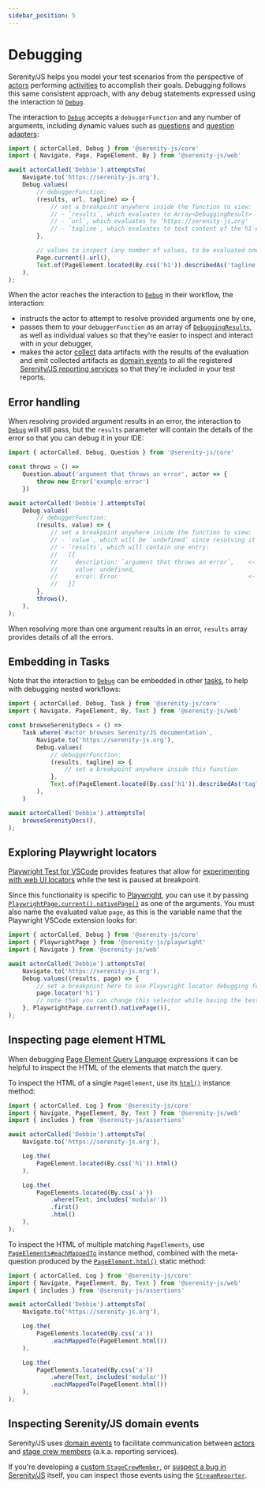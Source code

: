 ```yaml
---
sidebar_position: 5
---
```


# Debugging

Serenity/JS helps you model your test scenarios from the perspective of [actors](/api/core/class/Actor) performing [activities](/api/core/class/Activity) to accomplish their goals.
Debugging follows this same consistent approach, with any debug statements expressed using the interaction to [`Debug`](/api/core/class/Debug).

The interaction to [`Debug`](/api/core/class/Debug) accepts a `debuggerFunction` and any number of arguments, including dynamic values such as [questions](/api/core/class/Question)
and [question adapters](/api/core#QuestionAdapter):

```typescript
import { actorCalled, Debug } from '@serenity-js/core'
import { Navigate, Page, PageElement, By } from '@serenity-js/web'

await actorCalled('Debbie').attemptsTo(
    Navigate.to('https://serenity-js.org'),
    Debug.values(
        // debuggerFunction:
        (results, url, tagline) => {
            // set a breakpoint anywhere inside the function to view:
            // - `results`, which evaluates to Array<DebuggingResult>
            // - `url`, which evaluates to 'https://serenity-js.org'
            // - `tagline`, which evaluates to text content of the h1 element
        },

        // values to inspect (any number of values, to be evaluated one by one):
        Page.current().url(),
        Text.of(PageElement.located(By.css('h1')).describedAs('tagline'))
    ),
);
```

When the actor reaches the interaction to [`Debug`](/api/core/class/Debug) in their workflow, the interaction:
- instructs the actor to attempt to resolve provided arguments one by one,
- passes them to your `debuggerFunction` as an array of [`DebuggingResults`](/api/core/interface/DebuggingResult), as well as individual values so that they're easier to inspect and interact with in your debugger,
- makes the actor [collect](/api/core/class/Actor#collect) data artifacts with the results of the evaluation and emit collected artifacts as [domain events](/handbook/reporting/domain-events)
  to all the registered [Serenity/JS reporting services](/handbook/reporting/) so that they're included in your test reports.

## Error handling

When resolving provided argument results in an error, the interaction to [`Debug`](/api/core/class/Debug) will still pass,
but the `results` parameter will contain the details of the error so that you can debug it in your IDE:

```typescript
import { actorCalled, Debug, Question } from '@serenity-js/core'

const throws = () =>
    Question.about('argument that throws an error', actor => {
        throw new Error('example error')
    })

await actorCalled('Debbie').attemptsTo(
    Debug.values(
        // debuggerFunction:
        (results, value) => {
            // set a breakpoint anywhere inside the function to view:
            // - `value`, which will be `undefined` since resolving it resulted in an error
            // - `results`, which will contain one entry:
            //   [{
            //     description: `argument that throws an error`,    <- description of the Question
            //     value: undefined,
            //     error: Error                                     <- Error thrown during resolution
            //   }]
        },
        throws(),
    ),
);
```

When resolving more than one argument results in an error, `results` array provides details of all the errors.

## Embedding in Tasks

Note that the interaction to [`Debug`](/api/core/class/Debug) can be embedded in other [tasks](/api/core/class/Task),
to help with debugging nested workflows:

```typescript
import { actorCalled, Debug, Task } from '@serenity-js/core'
import { Navigate, PageElement, By, Text } from '@serenity-js/web'

const browseSerenityDocs = () =>
    Task.where(`#actor browses Serenity/JS documentation`,
        Navigate.to('https://serenity-js.org'),
        Debug.values(
            // debuggerFunction:
            (results, tagline) => {
                // set a breakpoint anywhere inside this function
            },
            Text.of(PageElement.located(By.css('h1')).describedAs('tagline'))
        ),
    )

await actorCalled('Debbie').attemptsTo(
    browseSerenityDocs(),
);
```

## Exploring Playwright locators

[Playwright Test for VSCode](https://marketplace.visualstudio.com/items?itemName=ms-playwright.playwright)
provides features that allow for [experimenting with web UI locators](https://marketplace.visualstudio.com/items?itemName=ms-playwright.playwright#tune-locators)
while the test is paused at breakpoint.

Since this functionality is specific to [Playwright](/api/playwright), you can use it by passing [`PlaywrightPage.current().nativePage()`](/api/playwright/class/PlaywrightPage)
as one of the arguments. You must also name the evaluated value `page`, as this is the variable name that the Playwright VSCode extension looks for:

```typescript
import { actorCalled, Debug } from '@serenity-js/core'
import { PlaywrightPage } from '@serenity-js/playwright'
import { Navigate } from '@serenity-js/web'

await actorCalled('Debbie').attemptsTo(
    Navigate.to('https://serenity-js.org'),
    Debug.values((results, page) => {
        // set a breakpoint here to use Playwright locator debugging features
        page.locator('h1')
        // note that you can change this selector while having the test paused at breakpoint
    }, PlaywrightPage.current().nativePage()),
);
```

## Inspecting page element HTML

When debugging [Page Element Query Language](/handbook/web-testing/page-element-query-language/) expressions
it can be helpful to inspect the HTML of the elements that match the query.

To inspect the HTML of a single `PageElement`, use its [`html()`](/api/web/class/PageElement/#html) instance method:

```typescript
import { actorCalled, Log } from '@serenity-js/core'
import { Navigate, PageElement, By, Text } from '@serenity-js/web'
import { includes } from '@serenity-js/assertions'

await actorCalled('Debbie').attemptsTo(
    Navigate.to('https://serenity-js.org'),

    Log.the(
        PageElement.located(By.css('h1')).html()
    ),

    Log.the(
        PageElements.located(By.css('a'))
            .where(Text, includes('modular'))
            .first()
            .html()
    ),
);
```

To inspect the HTML of multiple matching `PageElements`, use [`PageElements#eachMappedTo`](/api/web/class/PageElements/#eachMappedTo)
instance method, combined with the meta-question produced by the [`PageElement.html()`](/api/web/class/PageElement/#html) static method:

```typescript
import { actorCalled, Log } from '@serenity-js/core'
import { Navigate, PageElement, By, Text } from '@serenity-js/web'
import { includes } from '@serenity-js/assertions'

await actorCalled('Debbie').attemptsTo(
    Navigate.to('https://serenity-js.org'),

    Log.the(
        PageElements.located(By.css('a'))
            .eachMappedTo(PageElement.html())
    ),

    Log.the(
        PageElements.located(By.css('a'))
            .where(Text, includes('modular'))
            .eachMappedTo(PageElement.html())
    ),
);
```

## Inspecting Serenity/JS domain events

Serenity/JS uses [domain events](/handbook/reporting/domain-events/) to facilitate communication between [actors](/api/core/class/Actor)
and [stage crew members](/api/core/interface/StageCrewMember/) (a.k.a. reporting services).

If you're developing a [custom `StageCrewMember`](/api/core/interface/StageCrewMember/), or [suspect a bug in Serenity/JS](/community/contributing/reporting-issues/) itself,
you can inspect those events using the [`StreamReporter`](/api/core/class/StreamReporter/).
